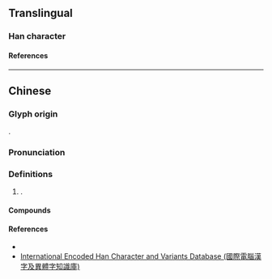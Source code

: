 {{character info/new}}
==Translingual==

===Han character===
{{Han char|rn=85|rad=水|as=2|sn=5|four=37120|canj=ESM|ids=⿰氵刁}}

====References====
{{Han ref|kx=0604.091|hdz=31549.040|uh=6C48}}

----

==Chinese==
{{zh-forms}}

===Glyph origin===
{{Han compound|水|刁|t1=water|c1=s|c2=p|ls=psc|}}.

===Pronunciation===
{{zh-pron
|m=diāo
|c=diu1
|cat=
}}

===Definitions===
{{zh-hanzi}}

# {{n-g|Used in}} {{zh-l|汈汊}}.

====Compounds====
{{zh-der|汈汊|汈東}}

====References====
* {{R:yue:Jyutping Database}}
* [http://chardb.iis.sinica.edu.tw/char/14456 International Encoded Han Character and Variants Database (國際電腦漢字及異體字知識庫)]